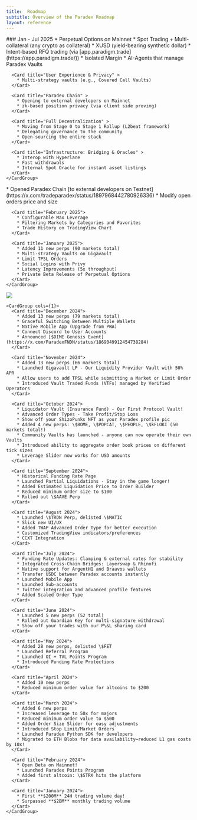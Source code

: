 ```yaml
---
title:  Roadmap
subtitle: Overview of the Paradex Roadmap
layout: reference
---
```


<Tabs>
  <Tab title="Upcoming">
    <CardGroup cols={1}>
      ### Jan - Jul 2025
      <Card title="Expand Product Offering" >
        * Perpetual Options on Mainnet
        * Spot Trading + Multi-collateral (any crypto as collateral)
        * XUSD (yield-bearing synthetic dollar)
        * Intent-based RFQ trading (via [app.paradigm.trade](https://app.paradigm.trade/))
        * Isolated Margin
        * AI-Agents that manage Paradex Vaults
      </Card>

      <Card title="User Experience & Privacy" >
        * Multi-strategy vaults (e.g., Covered Call Vaults)
      </Card>

      <Card title="Paradex Chain" >
        * Opening to external developers on Mainnet
        * zk-based position privacy (via client side proving)
      </Card>

      <Card title="Full Decentralization" >
        * Moving from Stage 0 to Stage 1 Rollup (L2beat framework)
        * Delegating governance to the community
        * Open-sourcing the entire stack
      </Card>

      <Card title="Infrastructure: Bridging & Oracles" >
        * Interop with Hyperlane
        * Fast withdrawals
        * Internal Spot Oracle for instant asset listings
      </Card>
    </CardGroup>
  </Tab>
  <Tab title="2025 (To Date)">
    <CardGroup cols={1}>
      <Card title="March 2025">
        * Opened Paradex Chain [to external developers on Testnet](https://x.com/tradeparadex/status/1897968442780926336)
        * Modify open orders price and size
      </Card>

      <Card title="February 2025">
        * Configurable Max Leverage
        * Filtering Markets by Categories and Favorites
        * Trade History on TradingView Chart
      </Card>

      <Card title="January 2025">
        * Added 11 new perps (90 markets total)
        * Multi-strategy Vaults on Gigavault
        * Limit TPSL Orders
        * Social Logins with Privy
        * Latency Improvements (5x throughput)
        * Private Beta Release of Perpetual Options
      </Card>
    </CardGroup>
  </Tab>
  <Tab title="2024">
    <Frame caption="Paradex 2024 Roadmap">
      <img src="../../assets/Paradex_2024_Roadmap_v1.png" />
    </Frame>

    <CardGroup cols={1}>
      <Card title="December 2024">
        * Added 13 new perps (79 markets total)
        * Graceful Switching Between Multiple Wallets
        * Native Mobile App (Upgrade from PWA)
        * Connect Discord to User Accounts
        * Announced [$DIME Genesis Event](https://x.com/ParadexFNDN/status/1869049912454738284)
      </Card>

      <Card title="November 2024">
        * Added 13 new perps (66 markets total)
        * Launched Gigavault LP - Our Liquidity Provider Vault with 50% APR
        * Allow users to add TPSL while submitting a Market or Limit Order
        * Introduced Vault Traded Funds (VTFs) managed by Verified Operators
      </Card>

      <Card title="October 2024">
        * Liquidator Vault (Insurance Fund) - Our First Protocol Vault!
        * Advanced Order Types - Take Profit/Stop Loss 
        * Show off your ShizoPunks NFT as your Paradex profile pic ️
        * Added 4 new perps: \$BOME, \$POPCAT, \$PEOPLE, \$kFLOKI (50 markets total!) 
        * Community Vaults has launched - anyone can now operate their own Vaults 
        * Introduced ability to aggregate order book prices on different tick sizes 
        * Leverage Slider now works for USD amounts 
      </Card>

      <Card title="September 2024">
        * Historical Funding Rate Page
        * Launched Partial Liquidations - Stay in the game longer! 
        * Added Estimated Liquidation Price to Order Builder 
        * Reduced minimum order size to $100 
        * Rolled out \$AAVE Perp 
      </Card>

      <Card title="August 2024">
        * Launched \$TRON Perp, delisted \$MATIC 
        * Slick new UI/UX 
        * Added TWAP Advanced Order Type for better execution 
        * Customized TradingView indicators/preferences 
        * CCXT Integration 
      </Card>

      <Card title="July 2024">
        * Funding Rate Updates: Clamping & external rates for stability 
        * Integrated Cross-Chain Bridges: Layerswap & Rhinofi 
        * Native support for ArgentHQ and Braavos wallets 
        * Transfer USDC between Paradex accounts instantly
        * Launched Mobile App 
        * Launched Sub-accounts 
        * Twitter integration and advanced profile features
        * Added Scaled Order Type
      </Card>

      <Card title="June 2024">
        * Launched 5 new perps (52 total) 
        * Rolled out Guardian Key for multi-signature withdrawal 
        * Show off your trades with our P\&L sharing card 
      </Card>

      <Card title="May 2024">
        * Added 28 new perps, delisted \$FET
        * Launched Referral Program 
        * Launched OI + TVL Points Program
        * Introduced Funding Rate Protections
      </Card>

      <Card title="April 2024">
        * Added 10 new perps
        * Reduced minimum order value for altcoins to $200
      </Card>

      <Card title="March 2024">
        * Added 6 new perps
        * Increased leverage to 50x for majors
        * Reduced minimum order value to $500 
        * Added Order Size Slider for easy adjustments 
        * Introduced Stop Limit/Market Orders 
        * Launched Paradex Python SDK for developers 
        * Migrated to ETH Blobs for data availability—reduced L1 gas costs by 10x! 
      </Card>

      <Card title="February 2024">
        * Open Beta on Mainnet!
        * Launched Paradex Points Program 
        * Added first altcoin: \$STRK hits the platform 
      </Card>

      <Card title="January 2024">
        * First **$200M** 24H trading volume day! 
        * Surpassed **$2BM** monthly trading volume 
      </Card>
    </CardGroup>
  </Tab>
</Tabs>
